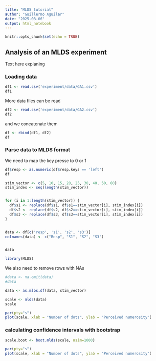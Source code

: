 ```yaml
---
title: "MLDS tutorial"
author: "Guillermo Aguilar"
date: "2025-08-06"
output: html_notebook
---
```


```r
knitr::opts_chunk$set(echo = TRUE)
```

## Analysis of an MLDS experiment

Text here explaning

### Loading data


```r
df1 <- read.csv('experiment/data/GA1.csv')
df1
```
More data files can be read 

```r
df2 <- read.csv('experiment/data/GA2.csv')
df2
```
and we concatenate them

```r
df <- rbind(df1, df2)
df
```

### Parse data to MLDS format

We need to map the key presse to 0 or 1
```r
df$resp <- as.numeric(df$resp.keys == 'left')
df
```


```r
stim_vector <- c(5, 10, 15, 20, 25, 30, 40, 50, 60)
stim_index <- seq(length(stim_vector))


for (i in 1:length(stim_vector)) {
  df$s1 <- replace(df$s1, df$s1==stim_vector[i], stim_index[i])
  df$s2 <- replace(df$s2, df$s2==stim_vector[i], stim_index[i])
  df$s3 <- replace(df$s3, df$s3==stim_vector[i], stim_index[i])
}


data <- df[c('resp', 's1', 's2', 's3')]
colnames(data) <- c("Resp", "S1", "S2", "S3")


data
```


```r
library(MLDS)
```

We also need to remove rows with NAs

```r
#data <- na.omit(data)
#data
```
```r
data <- as.mlbs.df(data, stim_vector)
```

```r
scale <- mlds(data)
scale
```

```r
par(pty="s")
plot(scale, xlab = "Number of dots", ylab = "Perceived numerosity")
```
### calculating confidence intervals with bootstrap
```r
scale.boot <- boot.mlds(scale, nsim=1000)
```

```r
par(pty="s")
plot(scale, xlab = "Number of dots", ylab = "Perceived numerosity")



```
